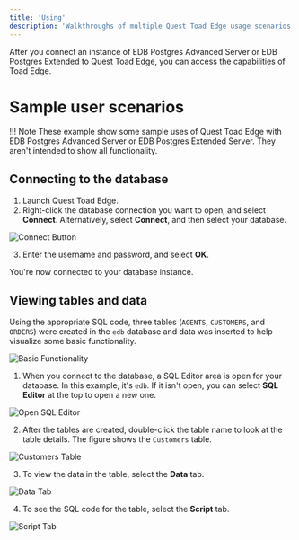 ```yaml
---
title: 'Using'
description: 'Walkthroughs of multiple Quest Toad Edge usage scenarios'
---
```


After you connect an instance of EDB Postgres Advanced Server or EDB Postgres Extended to Quest Toad Edge, you can access the capabilities of Toad Edge. 

# Sample user scenarios

!!! Note
    These example show some sample uses of Quest Toad Edge with EDB Postgres Advanced Server or EDB Postgres Extended Server. They aren't intended to show all functionality.

## Connecting to the database

1. Launch Quest Toad Edge.
2. Right-click the database connection you want to open, and select **Connect**. Alternatively, select **Connect**, and then select your database.

  ![Connect Button](Images/ConnectButton.png)

3. Enter the username and password, and select **OK**.

  You're now connected to your database instance.

## Viewing tables and data

Using the appropriate SQL code, three tables (`AGENTS`, `CUSTOMERS`, and `ORDERS`) were created in the `edb` database and data was inserted to help visualize some basic functionality. 

![Basic Functionality](Images/BasicFunctionality.png)

1. When you connect to the database, a SQL Editor area is open for your database. In this example, it's `edb`. If it isn't open, you can select **SQL Editor** at the top to open a new one.

  ![Open SQL Editor](Images/OpenSQLEditor.png)

2. After the tables are created, double-click the table name to look at the table details. The figure shows the `Customers` table. 

  ![Customers Table](Images/CustomersTable.png)

3. To view the data in the table, select the **Data** tab.

  ![Data Tab](Images/DataTab.png)

4. To see the SQL code for the table, select the **Script** tab.

  ![Script Tab](Images/ScriptTab.png)
